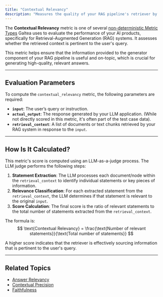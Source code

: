 ```yaml
---
title: "Contextual Relevancy"
description: "Measures the quality of your RAG pipeline's retriever by evaluating the overall relevance of the information presented in your retrieval_context for a given input."
---
```


The **Contextual Relevancy** metric is one of several [non-deterministic Metric Types](/concepts/metric-type) Galtea uses to evaluate the performance of your AI products, specifically for Retrieval-Augmented Generation (RAG) systems. It assesses whether the retrieved context is pertinent to the user's query.

This metric helps ensure that the information provided to the generator component of your RAG pipeline is useful and on-topic, which is crucial for generating high-quality, relevant answers.

---

## Evaluation Parameters

To compute the `contextual_relevancy` metric, the following parameters are required:

- **`input`**: The user’s query or instruction.
- **`actual_output`**: The response generated by your LLM application. (While not directly scored in this metric, it's often part of the test case data).
- **`retrieval_context`**: A list of documents or text chunks retrieved by your RAG system in response to the `input`.

---

## How Is It Calculated?

This metric's score is computed using an LLM-as-a-judge process. The LLM judge performs the following steps:

1.  **Statement Extraction**: The LLM processes each document/node within the `retrieval_context` to identify individual statements or key pieces of information.
2.  **Relevance Classification**: For each extracted statement from the `retrieval_context`, the LLM determines if that statement is relevant to the original `input`.
3.  **Score Calculation**: The final score is the ratio of relevant statements to the total number of statements extracted from the `retrieval_context`.

The formula is:
$$
\text{Contextual Relevancy} = \frac{\text{Number of relevant statements}}{\text{Total number of statements}}
$$

A higher score indicates that the retriever is effectively sourcing information that is pertinent to the user's query.

---

## Related Topics

- [Answer Relevancy](/concepts/product/metrics/answer-relevancy)
- [Contextual Precision](/concepts/product/metrics/contextual-precision)
- [Faithfulness](/concepts/product/metrics/faithfulness)
